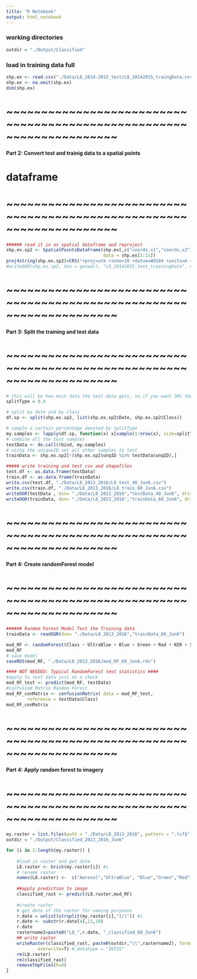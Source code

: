 ```yaml
---
title: "R Notebook"
output: html_notebook
---
```


###  working directories 

```r
outdir = "./Output/Classified"
```


### load in training data full 

```r
shp.ex <- read.csv("./Data/L8_2014-2015_test/L8_20142015_traingData.csv" ,header = T)
shp.ex <- na.omit(shp.ex)
dim(shp.ex) 
```



# ~~~~~~~~~~~~~~~~~~~~~~~~~~~~~~~~~~~~~~~~~~~~~~~~~~~~~~~~~~~~~~~~~~~~
#### Part 2: Convert test and trainig data to a spatial points ####
# dataframe
# ~~~~~~~~~~~~~~~~~~~~~~~~~~~~~~~~~~~~~~~~~~~~~~~~~~~~~~~~~~~~~~~~~~~~
```r
###### read it in as spatial dataframe and reproject
shp.ex.sp2 <- SpatialPointsDataFrame(shp.ex[,c("coords.x1","coords.x2")],
                                     data = shp.ex[1:11])
proj4string(shp.ex.sp2)=CRS("+proj=utm +zone=10 +datum=WGS84 +units=m +no_defs +ellps=WGS84 +towgs84=0,0,0")
#writeOGR(shp.ex.sp2, dsn = getwd(), "L8_20142015_test_trainingDate", driver ="ESRI Shapefile")

```


# ~~~~~~~~~~~~~~~~~~~~~~~~~~~~~~~~~~~~~~~~~~~~~~~~~~~~~~~~~~~~~~~~~~~~
#### Part 3: Split the training and test data ####
# ~~~~~~~~~~~~~~~~~~~~~~~~~~~~~~~~~~~~~~~~~~~~~~~~~~~~~~~~~~~~~~~~~~~~

```r


# this will be how much data the test data gets, so if you want 30% then enter .3
splitType = 0.4

# split by date and by class 
df.sp <- split(shp.ex.sp2, list(shp.ex.sp2$Date, shp.ex.sp2$Class))

# sample a certain percentage denoted by splitType
my.samples <- lapply(df.sp, function(x) x[sample(1:nrow(x), size=splitType*nrow(x), FALSE),])
# combine all the test samples
testData <- do.call(rbind, my.samples)
# using the uniqueID set all other samples to test
trainData <- shp.ex.sp2[!(shp.ex.sp2$unqID %in% testData$unqID),]

##### write training and test csv and shapefiles 
test.df <- as.data.frame(testData)
train.df <- as.data.frame(trainData)
write.csv(test.df, "./Data/L8_2013_2016/L8_test_40_Jun6.csv")
write.csv(train.df, "./Data/L8_2013_2016/L8_train_60_Jun6.csv")
writeOGR(testData , dsn= "./Data/L8_2013_2016","testData_40_Jun6", driver= "ESRI Shapefile", overwrite_layer = T)
writeOGR(trainData, dsn= "./Data/L8_2013_2016","trainData_60_Jun6", driver= "ESRI Shapefile", overwrite_layer = T)

```


# ~~~~~~~~~~~~~~~~~~~~~~~~~~~~~~~~~~~~~~~~~~~~~~~~~~~~~~~~~~~~~~~~~~~~
#### Part 4: Create randomForest model ####
# ~~~~~~~~~~~~~~~~~~~~~~~~~~~~~~~~~~~~~~~~~~~~~~~~~~~~~~~~~~~~~~~~~~~~
```r
###### Random Forest Model Test the Training data
trainData <- readOGR(dsn= "./Data/L8_2013_2016","trainData_60_Jun6")

mod_RF <- randomForest(Class ~ UltraBlue + Blue + Green + Red + NIR + SWIR + SWIR2, data = trainData, importance = T, ntree=1000)
mod_RF
# save model
saveRDS(mod_RF, "./Data/L8_2013_2016/mod_RF_60_Jun6.rds")

#### NOT NEEDED: Typical RandomForest test statistics ####
#apply to test data just as a check
mod_RF_test <- predict(mod_RF, testData)
#confusiom Matrix Random Forest
mod_RF_conMatrix <- confusionMatrix( data = mod_RF_test,
		reference = testData$Class)
mod_RF_conMatrix 

```




# ~~~~~~~~~~~~~~~~~~~~~~~~~~~~~~~~~~~~~~~~~~~~~~~~~~~~~~~~~~~~~~~~~~~~
#### Part 4: Apply random forest to imagery
# ~~~~~~~~~~~~~~~~~~~~~~~~~~~~~~~~~~~~~~~~~~~~~~~~~~~~~~~~~~~~~~~~~~~~
```r
my.raster = list.files(path = "./Data/L8_2013_2016", pattern = ".tif$", full.names = T)
outdir = "./Output/Classified_2013_2016_Jun6"

for (i in 2:length(my.raster)) {
	
	#load in raster and get date
	L8.raster <- brick(my.raster[i]) #i
	# rename raster 
	names(L8.raster) <-  c("Aerosol","UltraBlue", "Blue","Green","Red","NIR","SWIR","SWIR2")
	
	##apply prediction to image
	classified_rast <- predict(L8.raster,mod_RF)
	
	#create raster
	# get date of the raster for naming purposes
	r.date = unlist(strsplit(my.raster[i],"[/]")) #i
	r.date <- substr(r.date[4],11,18)  
	r.date
	rastername2=paste0("L8_",r.date, "_classified_60_Jun6")
	## write raster 
	writeRaster(classified_rast, paste0(outdir,"\\",rastername2), format="GTiff",
			overwrite=T) #,datatype = "INT2S" 
	rm(L8.raster)
	rm(classified_rast)                          
	removeTmpFiles(h=0)
}
```



